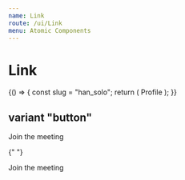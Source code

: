 ```yaml
---
name: Link
route: /ui/Link
menu: Atomic Components
---
```




# Link

<Playground>
  {() => {
    const slug = "han_solo";
    return (
      <Link href="/u/[username_slug]" as={`/u/${slug}`}>
        Profile
      </Link>
    );
  }}
</Playground>

## variant "button"

<Playground>
  <Link variant="button" href="/join" style={{ display: 'inline-block' }}>
    Join the meeting
  </Link>

{" "}

<Spacer height="1rem" />
  <Link variant="button" href="/join">
    Join the meeting
  </Link>
</Playground>
